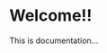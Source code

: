 
# Welcome!!

This is documentation...

<DocLink
  next="/docs/guide/start"
  nextTitle="Get Started"
  nextIcon="flag"
/>